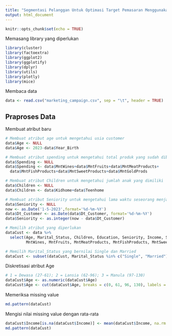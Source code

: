 ```yaml
---
title: "Segmentasi Pelanggan Untuk Optimasi Target Pemasaran Menggunakan Algoritma K-Means Clustering"
output: html_document
---
```


```r
knitr::opts_chunk$set(echo = TRUE)
```

Memasang library yang diperlukan

```r
library(cluster)
library(factoextra)
library(ggplot2)
library(ggplotify)
library(dplyr)
library(utils)
library(plotly)
library(mice)
```

Membaca data

```r
data <- read.csv("marketing_campaign.csv", sep = "\t", header = TRUE)
```

## Praproses Data

Membuat atribut baru

```r
# Membuat atribut age untuk mengetahui usia customer
data$Age <- NULL
data$Age <- 2023-data$Year_Birth

# Membuat atribut spending untuk mengetahui total produk yang sudah dibeli
data$Spending <- NULL
data$Spending <- data$MntWines+data$MntFruits+data$MntMeatProducts+
  data$MntFishProducts+data$MntSweetProducts+data$MntGoldProds

# Membuat atribut Children untuk mengetahui jumlah anak yang dimiliki
data$Children <- NULL
data$Children <- data$Kidhome+data$Teenhome

# Membuat atribut Seniority untuk mengetahui lama waktu seseorang menjadi customer di perusahaan ini
data$Seniority <- NULL
now <- as.Date('1-5-2023',format='%d-%m-%Y')
data$Dt_Customer <- as.Date(data$Dt_Customer, format='%d-%m-%Y')
data$Seniority <- as.integer(now - data$Dt_Customer)
```

```r
# Memilih atribut yang diperlukan
dataCust <- data %>%
  select(Age, Marital_Status, Children, Education, Seniority, Income, Spending,
         MntWines, MntFruits, MntMeatProducts, MntFishProducts, MntSweetProducts, MntGoldProds)

# Memilih Marital_Status yang bernilai Single dan Married
dataCust <- subset(dataCust, Marital_Status %in% c("Single", "Married"))
```

Diskretisasi atribut Age

```r
# 1 = Dewasa (27-61); 2 = Lansia (62-96); 3 = Manula (97-130)
dataCust$Age <- as.numeric(dataCust$Age)
dataCust$Age <- cut(dataCust$Age, breaks = c(0, 61, 96, 130), labels = c(1, 2, 3))
```

Memeriksa missing value

```r
md.pattern(dataCust)
```

Mengisi nilai missing value dengan rata-rata

```r
dataCust$Income[is.na(dataCust$Income)] <- mean(dataCust$Income, na.rm = TRUE)
md.pattern(dataCust)
```
